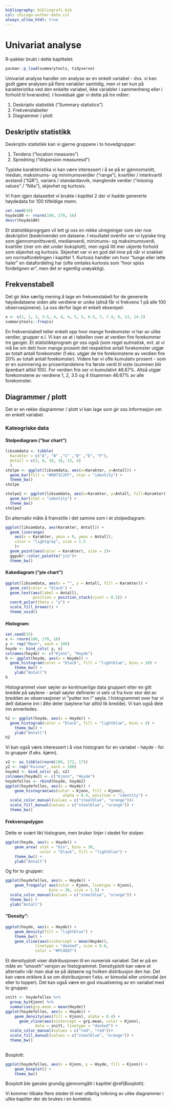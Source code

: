 ```yaml
---
bibliography: bibliografi.bib  
csl: chicago-author-date.csl
always_allow_html: true
---
```

# Univariat analyse

R-pakker brukt i dette kapittelet:

```r
pacman::p_load(summarytools, tidyverse)
```

Univariat analyse handler om analyse av en enkelt variabel - dvs. vi kan godt gjøre analysen på flere variabler samtidig, men vi ser kun på karakteristika ved den enkelte variabel, ikke variabler i sammenheng eller i forhold til hverandre). I hovedsak gjør vi dette på tre måter:

1. Deskriptiv statistikk ("Summary statistics")
2. Frekvenstabeller
3. Diagrammer / plott

## Deskriptiv statistikk

Deskriptiv statistikk kan vi gjerne gruppere i to hovedgrupper: 

1. Tendens ("location measures")
2. Spredning ("dispersion measuresd")

Typiske karakteristika vi kan være interessert i å se på er gjennomsnitt, median, maksimums- og minimumsverdier ("range"), kvartiler / interkvartil avstand ("IQR"), varians / standardavvik, manglende verdier ("missing values" / "NAs"), skjevhet og kurtosis.

Vi fram igjen datasettet vi brukte i kapittel 2 der vi hadde genererte høydedata for 100 tilfeldige menn.

```r

set.seed(30)
hoyde100 <- rnorm(100, 179, 16)
descr(hoyde100)
```

Et statistikkprogrgam vil lett gi oss en rekke utregninger som sier noe deskriptivt (beskrivende) om dataene. I resultatet ovenfor ser vi typiske ting som gjennomsnittsverdi, medianverdi, minimums- og maksimumsverdi, kvartiler (mer om det under boksplott), men også litt mer ukjente forhold som skjevhet og kurtosis. Skjevhet var vi en god del inne på når vi snakket om normalfordelingen i kapittel 1. Kurtosis handler om hvor "tunge eller lette haler" en datafordeling har (ofte omtales kurtosis som "hvor spiss fordelignen er", men det er egentlig unøyaktig). 

## Frekvenstabell

Det gir ikke særlig mening å lage en frekvenstabell for de genererte høydedataene siden alle verdiene er unike (altså får vi frekvens 1 på alle 100 observasjonene). La oss derfor lage et enkelt eksempel:

```r
x <- c(1, 1, 2, 3.5, 4, 4, 4, 5, 5, 6.5, 7, 7.4, 8, 13, 14.2)
summarytools::freq(x)
```

En frekvenstabell teller enkelt opp hvor mange forekomster vi har av ulike verdier, grupper e.l. Vi kan se at i tabellen over at verdien fire forekommer tre ganger. Et statistikkprogram gir oss også (som regel autmatisk, evt. at vi må be om det) hvor mange prosent det respektive antall forekomster utgjør av totalt antall forekomster (f.eks. utgjør de tre forekomstene av verdien fire 20% av totalt antall forekomster). Videre har vi ofte kumulativ prosent - som er en summering av prosentandelene fra første verdi til siste (summen blir åpenbart alltid 100). For verdien fire ser vi kumulativt 46.67%. Altså utgjør forekomstene av verdiene 1, 2, 3.5 og 4 tilsammen 46.67% av alle forekomster. 

## Diagrammer / plott

Det er en rekke diagrammer / plott vi kan lage som gir oss informasjon om en enkelt variabel. 

### Kateogriske data

#### Stolpediagram ("bar chart")

```r
liksomdata <- tibble(
  Karakter = c("A", "B" ,"C" ,"D" ,"E", "F"),  
  Antall = c(3, 8, 18, 16, 13, 4)
  )
stolpe <- ggplot(liksomdata, aes(x=Karakter, y=Antall)) + 
  geom_bar(fill = "#0073C2FF", stat = "identity") + 
  theme_bw()
stolpe
```

```r
stolpe2 <- ggplot(liksomdata, aes(x=Karakter, y=Antall, fill=Karakter)) + 
  geom_bar(stat = "identity") + 
  theme_bw()
stolpe2
```

En alternativ måte å framstille i det samme som i et stolpediagram:

```r
ggplot(liksomdata, aes(Karakter, Antall)) +
  geom_linerange(
    aes(x = Karakter, ymin = 0, ymax = Antall), 
    color = "lightgray", size = 1.5
    )+
  geom_point(aes(color = Karakter), size = 2)+
  ggpubr::color_palette("jco")+
  theme_bw()
```


#### Kakediagram ("pie chart")

```r
ggplot(liksomdata, aes(x = "", y = Antall, fill = Karakter)) +
  geom_col(color = "black") +
  geom_text(aes(label = Antall),
            position = position_stack(vjust = 0.5)) +
  coord_polar(theta = "y") +
  scale_fill_brewer() +
  theme_void()
```

#### Histogram:

```r
set.seed(35)
x <- rnorm(100, 179, 16)
y <- rep("Mann", each = 100)
hoyde <- bind_cols( y, x)
colnames(hoyde) <- c("Kjonn", "Hoyde")
h <- ggplot(hoyde, aes(x = Hoyde)) + 
  geom_histogram(color = "black", fill = "lightblue", bins = 10) + 
    theme_bw() + 
    ylab("Antall")
h
```

Histogrammet viser søyler av kontinuerlige data gruppert etter en gitt bredde på søylene - antall søyler definerer vi selv ut fra hvor stor del av bredden av observasjoner vi "putter inn i" søyla. I histogrammet over har vi delt dataene inn i åtte deler (søylene har alltid lik bredde). Vi kan også dele inn annerledes.

```r
h2 <- ggplot(hoyde, aes(x = Hoyde)) + 
  geom_histogram(color = "black", fill = "lightblue", bins = 4) + 
    theme_bw() + 
    ylab("Antall")
h2
```

Vi kan også være interessert i å vise histogram for en variabel - høyde - for to grupper (f.eks. kjønn).

```r
x2 <- as_tibble(rnorm(100, 172, 17))
y2 <- rep("Kvinne", each = 100)
hoyde2 <- bind_cols( y2, x2)
colnames(hoyde2) <- c("Kjonn", "Hoyde")
hoydefelles <- rbind(hoyde, hoyde2)
ggplot(hoydefelles, aes(x = Hoyde)) +
    geom_histogram(aes(color = Kjonn, fill = Kjonn),
                         alpha = 0.4, position = "identity") +
  scale_color_manual(values = c("steelblue", "orange"))+
  scale_fill_manual(values = c("steelblue", "orange")) +
  theme_bw()
```

#### Frekvenspolygon

Dette er svært likt histogram, men bruker linjer i stedet for stolper.

```r
ggplot(hoyde, aes(x = Hoyde)) +
    geom_area( stat = "bin", bins = 30,
               color = "black", fill = "lightblue") +
    theme_bw() +
    ylab("Antall")
```

Og for to grupper:

```r
ggplot(hoydefelles, aes(x = Hoyde)) +
    geom_freqpoly( aes(color = Kjonn, linetype = Kjonn),
                   bins = 30, size = 1.5) +
  scale_color_manual(values = c("steelblue", "orange")) +
  theme_bw() +
  ylab("Antall")
```


#### "Density":

```r
ggplot(hoyde, aes(x = Hoyde)) +
    geom_density(fill = "lightblue") + 
    theme_bw() + 
    geom_vline(aes(xintercept = mean(Hoyde)), 
             linetype = "dashed", size = 0.6,
             color = "#FC4E07")
```

Et densityplott viser distribusjonen til en numerisk variabel. Det er på en måte en "smooth" versjon av histogrammet. Densityplott kan være et alternativ når man skal se på dataene og hvilken distribusjon den har. Det kan være enklere å se om distribusjonen f.eks. er bimodal eller unimodal (en eller to topper). Det kan også være en god visualisering av en variabel med to grupper.

```r
snitt <- hoydefelles %>% 
  group_by(Kjonn) %>%
  summarise(grp.mean = mean(Hoyde))
ggplot(hoydefelles, aes(x = Hoyde)) +
    geom_density(aes(fill = Kjonn), alpha = 0.4) +
      geom_vline(aes(xintercept = grp.mean, color = Kjonn),
             data = snitt, linetype = "dashed") +
  scale_color_manual(values = c("red", "red"))+
  scale_fill_manual(values = c("steelblue", "orange")) +
  theme_bw()
    
```


Boxplott:

```r
ggplot(hoydefelles, aes(x = Kjonn, y = Hoyde, fill = Kjonn)) +
    geom_boxplot() +
    theme_bw()
```

Boxplott ble ganske grundig gjennomgått i kapittel \@ref(Boxplott).

Vi kommer tilbake flere steder til mer utførlig tolkning av ulike diagrammer i ulike kapitler der de brukes i en kontekst. 

